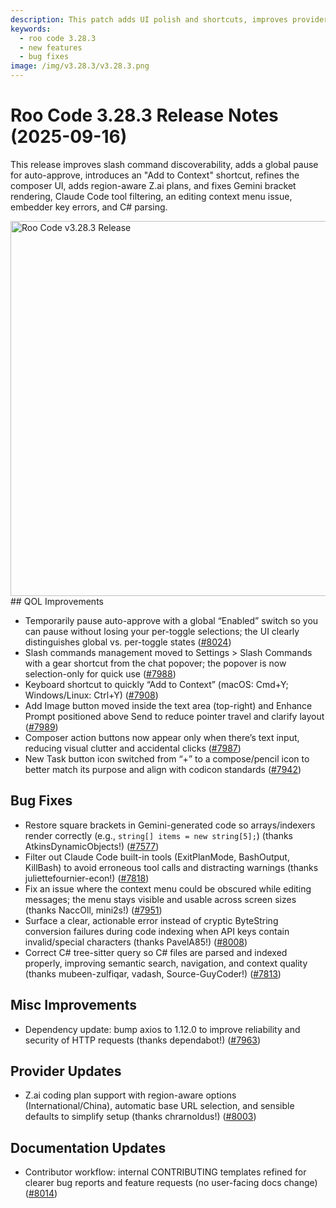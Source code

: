 ```yaml
---
description: This patch adds UI polish and shortcuts, improves provider configuration, and fixes issues affecting Gemini, Claude Code tools, the editor context menu, and C# parsing.
keywords:
  - roo code 3.28.3
  - new features
  - bug fixes
image: /img/v3.28.3/v3.28.3.png
---
```


# Roo Code 3.28.3 Release Notes (2025-09-16)

This release improves slash command discoverability, adds a global pause for auto-approve, introduces an "Add to Context" shortcut, refines the composer UI, adds region-aware Z.ai plans, and fixes Gemini bracket rendering, Claude Code tool filtering, an editing context menu issue, embedder key errors, and C# parsing.

<img src="/img/v3.28.3/v3.28.3.png" alt="Roo Code v3.28.3 Release" width="600" />
## QOL Improvements

* Temporarily pause auto-approve with a global “Enabled” switch so you can pause without losing your per-toggle selections; the UI clearly distinguishes global vs. per-toggle states ([#8024](https://github.com/RooCodeInc/Roo-Code/pull/8024))
* Slash commands management moved to Settings > Slash Commands with a gear shortcut from the chat popover; the popover is now selection-only for quick use ([#7988](https://github.com/RooCodeInc/Roo-Code/pull/7988))
* Keyboard shortcut to quickly “Add to Context” (macOS: Cmd+Y; Windows/Linux: Ctrl+Y) ([#7908](https://github.com/RooCodeInc/Roo-Code/pull/7908))
* Add Image button moved inside the text area (top-right) and Enhance Prompt positioned above Send to reduce pointer travel and clarify layout ([#7989](https://github.com/RooCodeInc/Roo-Code/pull/7989))
* Composer action buttons now appear only when there’s text input, reducing visual clutter and accidental clicks ([#7987](https://github.com/RooCodeInc/Roo-Code/pull/7987))
* New Task button icon switched from “+” to a compose/pencil icon to better match its purpose and align with codicon standards ([#7942](https://github.com/RooCodeInc/Roo-Code/pull/7942))

## Bug Fixes

* Restore square brackets in Gemini-generated code so arrays/indexers render correctly (e.g., `string[] items = new string[5];`) (thanks AtkinsDynamicObjects!) ([#7577](https://github.com/RooCodeInc/Roo-Code/pull/7577))
* Filter out Claude Code built-in tools (ExitPlanMode, BashOutput, KillBash) to avoid erroneous tool calls and distracting warnings (thanks juliettefournier-econ!) ([#7818](https://github.com/RooCodeInc/Roo-Code/pull/7818))
* Fix an issue where the context menu could be obscured while editing messages; the menu stays visible and usable across screen sizes (thanks NaccOll, mini2s!) ([#7951](https://github.com/RooCodeInc/Roo-Code/pull/7951))
* Surface a clear, actionable error instead of cryptic ByteString conversion failures during code indexing when API keys contain invalid/special characters (thanks PavelA85!) ([#8008](https://github.com/RooCodeInc/Roo-Code/pull/8008))
* Correct C# tree-sitter query so C# files are parsed and indexed properly, improving semantic search, navigation, and context quality (thanks mubeen-zulfiqar, vadash, Source-GuyCoder!) ([#7813](https://github.com/RooCodeInc/Roo-Code/pull/7813))

## Misc Improvements

* Dependency update: bump axios to 1.12.0 to improve reliability and security of HTTP requests (thanks dependabot!) ([#7963](https://github.com/RooCodeInc/Roo-Code/pull/7963))

## Provider Updates

* Z.ai coding plan support with region-aware options (International/China), automatic base URL selection, and sensible defaults to simplify setup (thanks chrarnoldus!) ([#8003](https://github.com/RooCodeInc/Roo-Code/pull/8003))

## Documentation Updates

* Contributor workflow: internal CONTRIBUTING templates refined for clearer bug reports and feature requests (no user-facing docs change) ([#8014](https://github.com/RooCodeInc/Roo-Code/pull/8014))